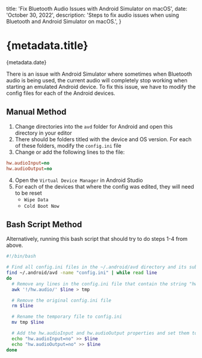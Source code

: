 
  title: 'Fix Bluetooth Audio Issues with Android Simulator on macOS',
  date: 'October 30, 2022',
  description:
    'Steps to fix audio issues when using Bluetooth and Android Simulator on macOS.',
}

# {metadata.title}

<Subheading>{metadata.date}</Subheading>

There is an issue with Android Simulator where sometimes when Bluetooth audio is being used, the current audio will completely stop working when starting an emulated Android device. To fix this issue, we have to modify the config files for each of the Android devices.

## Manual Method

1. Change directories into the `avd` folder for Android and open this directory in your editor
2. There should be folders titled with the device and OS version. For each of these folders, modify the `config.ini` file
3. Change or add the following lines to the file:

```ini title="config.ini"
hw.audioInput=no
hw.audioOutput=no
```

4. Open the `Virtual Device Manager` in Android Studio
5. For each of the devices that where the config was edited, they will need to be reset
   - `Wipe Data`
   - `Cold Boot Now`

## Bash Script Method

Alternatively, running this bash script that should try to do steps 1-4 from above.

```bash title="fix-android-emulator-bluetooth-audio.sh" showlinenumbers="true"
#!/bin/bash

# Find all config.ini files in the ~/.android/avd directory and its subdirectories
find ~/.android/avd -name "config.ini" | while read line
do
  # Remove any lines in the config.ini file that contain the string "hw.audio" and save to a temporary file
  awk '!/hw.audio/' $line > tmp

  # Remove the original config.ini file
  rm $line

  # Rename the temporary file to config.ini
  mv tmp $line

  # Add the hw.audioInput and hw.audioOutput properties and set them to "no"
  echo "hw.audioInput=no" >> $line
  echo "hw.audioOutput=no" >> $line
done
```
